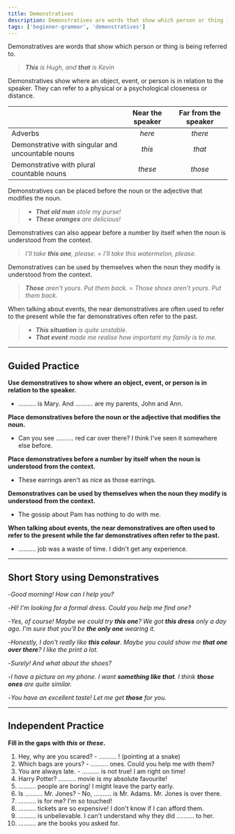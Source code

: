 ```yaml
---
title: Demonstratives
description: Demonstratives are words that show which person or thing is being referred to
tags: ['beginner-grammar', 'demonstratives']
---
```



Demonstratives are words that show which person or thing is being referred to.

> _**This** is Hugh, and **that** is Kevin_

Demonstratives show where an object, event, or person is in relation to the speaker. They can refer to a physical or a psychological closeness or distance.

|                                                   | Near the speaker | Far from the speaker |
| :------------------------------------------------ | :--------------: | :------------------: |
| Adverbs                                           |      _here_      |       _there_        |
| Demonstrative with singular and uncountable nouns |      _this_      |        _that_        |
| Demonstrative with plural countable nouns         |     _these_      |       _those_        |

Demonstratives can be placed before the noun or the adjective that modifies the noun.

> - _**That old man** stole my purse!_
> - _**These oranges** are delicious!_

Demonstratives can also appear before a number by itself when the noun is understood from the context.

> _I'll take **this one**, please._ = _I'll take this watermelon, please._

Demonstratives can be used by themselves when the noun they modify is understood from the context.

> _**Those** aren't yours. Put them back._ = _Those shoes aren't yours. Put them back._

When talking about events, the near demonstratives are often used to refer to the present while the far demonstratives often refer to the past.

> - _**This situation** is quite unstable._
> - _**That event** made me realise how important my family is to me._

---

## Guided Practice

**Use demonstratives to show where an object, event, or person is in relation to the speaker.**

- .......... is Mary. And .......... are my parents, John and Ann. <InfoTooltip label="This, these" />

**Place demonstratives before the noun or the adjective that modifies the noun.**

- Can you see .......... red car over there? I think I've seen it somewhere else before. <InfoTooltip label="that" />

**Place demonstratives before a number by itself when the noun is understood from the context.**

- These earrings aren't as nice as those earrings. <InfoTooltip label="These two aren't as nice as those two" />

**Demonstratives can be used by themselves when the noun they modify is understood from the context.**

- The gossip about Pam has nothing to do with me. <InfoTooltip label="This has nothing to do with me!" />

**When talking about events, the near demonstratives are often used to refer to the present while the far demonstratives often refer to the past.**

- .......... job was a waste of time. I didn't get any experience. <InfoTooltip label="This" />

---

## Short Story using Demonstratives

-_Good morning! How can I help you?_

-_Hi! I'm looking for a formal dress. Could you help me find one?_

-_Yes, of course! Maybe we could try **this one**? We got **this dress** only a day ago. I'm sure that you'll be **the only one** wearing it._

-_Honestly, I don't really like **this colour**. Maybe you could show me **that one over there**? I like the print a lot._

-_Surely! And what about the shoes?_

-_I have a picture on my phone. I want **something like that**. I think **those ones** are quite similar._

-_You have an excellent taste! Let me get **those** for you._

---

## Independent Practice

**Fill in the gaps with _this_ or _these_.**

1. Hey, why are you scared? - .......... ! (pointing at a snake) <InfoTooltip label="This" />
2. Which bags are yours? - .......... ones. Could you help me with them? <InfoTooltip label="These" />
3. You are always late. - .......... is not true! I am right on time! <InfoTooltip label="This" />
4. Harry Potter? .......... movie is my absolute favourite! <InfoTooltip label="This" />
5. .......... people are boring! I might leave the party early. <InfoTooltip label="These" />
6. Is .......... Mr. Jones? - No, .......... is Mr. Adams. Mr. Jones is over there. <InfoTooltip label="this, this" />
7. .......... is for me? I'm so touched! <InfoTooltip label="This" />
8. .......... tickets are so expensive! I don't know if I can afford them. <InfoTooltip label="These" />
9. .......... is unbelievable. I can't understand why they did .......... to her. <InfoTooltip label="This, this" />
10. .......... are the books you asked for. <InfoTooltip label="These" />
